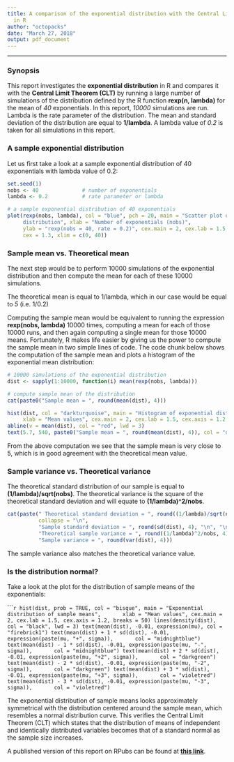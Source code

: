```yaml
---
title: A comparison of the exponential distribution with the Central Limit Theorem
  in R
author: "octopacks"
date: "March 27, 2018"
output: pdf_document
---
```


------------------------------------------------------------------------------------------------------------------

### Synopsis

This report investigates the **exponential distribution** in R and compares it with the **Central Limit Theorem (CLT)** 
by running a large number of simulations of the distribution defined by the R function **rexp(n, lambda)** for the mean 
of *40* exponentials. In this report, *10000* simulations are run. Lambda is the rate parameter of the distribution. The 
mean and standard deviation of the distribution are equal to **1/lambda**. A lambda value of *0.2* is taken for all 
simulations in this report.

### A sample exponential distribution

Let us first take a look at a sample exponential distribution of 40 exponentials with lambda value of 0.2: 

```r
set.seed(1)
nobs <- 40              # number of exponentials
lambda <- 0.2           # rate parameter or lambda

# a sample exponential distribution of 40 exponentials
plot(rexp(nobs, lambda), col = "blue", pch = 20, main = "Scatter plot of an exponential 
     distribution", xlab = "Number of exponentials (nobs)", 
     ylab = "rexp(nobs = 40, rate = 0.2)", cex.main = 2, cex.lab = 1.5, cex.axis = 1.2, 
     cex = 1.3, xlim = c(0, 40))
```

### Sample mean vs. Theoretical mean

The next step would be to perform 10000 simulations of the exponential distribution and then compute the mean for each 
of these 10000 simulations. 

The theoretical mean is equal to 1/lambda, which in our case would be equal to *5* (i.e. 1/0.2)

Computing the sample mean would be equivalent to running the expression **rexp(nobs, lambda)** 10000 times, computing a 
mean for each of those 10000 runs, and then again computing a single mean for those 10000 means. Fortunately, R makes 
life easier by giving us the power to compute the sample mean in two simple lines of code. The code chunk 
below shows the computation of the sample mean and plots a histogram of the exponential mean distribution:

```r
# 10000 simulations of the exponential distribution
dist <- sapply(1:10000, function(i) mean(rexp(nobs, lambda)))

# compute sample mean of the distribution
cat(paste0("Sample mean = ", round(mean(dist), 4)))

hist(dist, col = "darkturquoise", main = "Histogram of exponential distribution means", 
     xlab = "Mean values", cex.main = 2, cex.lab = 1.5, cex.axis = 1.2, breaks = 50)
abline(v = mean(dist), col = "red", lwd = 3)
text(5.7, 540, paste0("Sample mean = ", round(mean(dist), 4)), col = "darkred")
```

From the above computation we see that the sample mean is very close to 5, which is in good agreement with the 
theoretical mean value.

### Sample variance vs. Theoretical variance

The theoretical standard distribution of our sample is equal to **(1/lambda)/sqrt(nobs)**. The theoretical variance 
is the square of the theoretical standard deviation and will equate to **(1/lambda)^2/nobs**. 

```r
cat(paste(" Theoretical standard deviation = ", round((1/lambda)/sqrt(nobs), 4), "\n", 
          collapse = "\n", 
          "Sample standard deviation = ", round(sd(dist), 4), "\n", "\n",
          "Theoretical sample variance = ", round((1/lambda)^2/nobs, 4), "\n",
          "Sample variance = ", round(var(dist), 4)))
```

The sample variance also matches the theoretical variance value. 

### Is the distribution normal?

Take a look at the plot for the distribution of sample means of the exponentials:

``````r
hist(dist, prob = TRUE, col = "bisque", main = "Exponential distribution of sample means", 
     xlab = "Mean values", cex.main = 2, cex.lab = 1.5, cex.axis = 1.2, breaks = 50)
lines(density(dist), col = "black", lwd = 3)
text(mean(dist), -0.01, expression(mu), col = "firebrick1")
text(mean(dist) + 1 * sd(dist), -0.01, expression(paste(mu, "+", sigma)), 
     col = "midnightblue")
text(mean(dist) - 1 * sd(dist), -0.01, expression(paste(mu, "-", sigma)), 
     col = "midnightblue")
text(mean(dist) + 2 * sd(dist), -0.01, expression(paste(mu, "+2", sigma)), 
     col = "darkgreen")
text(mean(dist) - 2 * sd(dist), -0.01, expression(paste(mu, "-2", sigma)), 
     col = "darkgreen")
text(mean(dist) + 3 * sd(dist), -0.01, expression(paste(mu, "+3", sigma)), 
     col = "violetred")
text(mean(dist) - 3 * sd(dist), -0.01, expression(paste(mu, "-3", sigma)), 
     col = "violetred")
```

The exponential distribution of sample means looks approximately symmetrical with the distribution centered around the 
sample mean, which resembles a normal distribution curve. This verifies the Central Limit Theorem (CLT) which states 
that the distribution of means of independent and identically distributed variables becomes that of a standard normal 
as the sample size increases. 

A published version of this report on RPubs can be found at **[this link][1]**.


<!--Set links below-->
[1]: https://rpubs.com/octopacks/exp_distribution